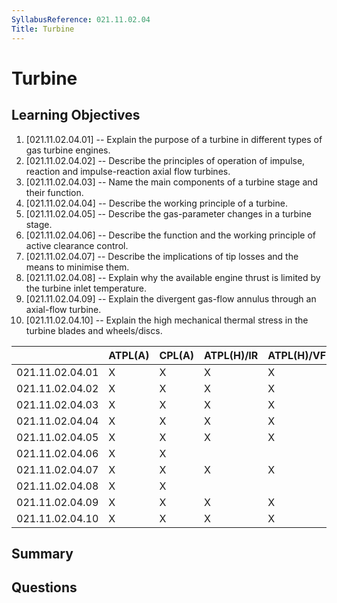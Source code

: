 ```yaml
---
SyllabusReference: 021.11.02.04
Title: Turbine
---
```


# Turbine

## Learning Objectives

1. [021.11.02.04.01] -- Explain the purpose of a turbine in different types of
   gas turbine engines.
2. [021.11.02.04.02] -- Describe the principles of operation of impulse,
   reaction and impulse-reaction axial flow turbines.
3. [021.11.02.04.03] -- Name the main components of a turbine stage and their
   function.
4. [021.11.02.04.04] -- Describe the working principle of a turbine.
5. [021.11.02.04.05] -- Describe the gas-parameter changes in a turbine stage.
6. [021.11.02.04.06] -- Describe the function and the working principle of
   active clearance control.
7. [021.11.02.04.07] -- Describe the implications of tip losses and the means to
   minimise them.
8. [021.11.02.04.08] -- Explain why the available engine thrust is limited by
   the turbine inlet temperature.
9. [021.11.02.04.09] -- Explain the divergent gas-flow annulus through an
   axial-flow turbine.
10. [021.11.02.04.10] -- Explain the high mechanical thermal stress in the
    turbine blades and wheels/discs.

|                 | ATPL(A) | CPL(A) | ATPL(H)/IR | ATPL(H)/VFR | CPL(H) | IR  | CBIR(A) |
| --------------- | ------- | ------ | ---------- | ----------- | ------ | --- | ------- |
| 021.11.02.04.01 | X       | X      | X          | X           | X      |     |         |
| 021.11.02.04.02 | X       | X      | X          | X           | X      |     |         |
| 021.11.02.04.03 | X       | X      | X          | X           | X      |     |         |
| 021.11.02.04.04 | X       | X      | X          | X           | X      |     |         |
| 021.11.02.04.05 | X       | X      | X          | X           | X      |     |         |
| 021.11.02.04.06 | X       | X      |            |             |        |     |         |
| 021.11.02.04.07 | X       | X      | X          | X           | X      |     |         |
| 021.11.02.04.08 | X       | X      |            |             |        |     |         |
| 021.11.02.04.09 | X       | X      | X          | X           | X      |     |         |
| 021.11.02.04.10 | X       | X      | X          | X           | X      |     |         |

## Summary

## Questions
